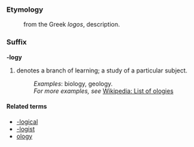 ===Etymology===
:from the Greek ''logos'', description.

===Suffix===
'''-logy'''

#denotes a branch of learning; a study of a particular subject.
#:''Examples'': biology, geology. 
#:''For more examples, see'' [[w:List of ologies| Wikipedia: List of ologies]]

====Related terms====
*[[-logical]]
*[[-logist]]
*[[ology]]